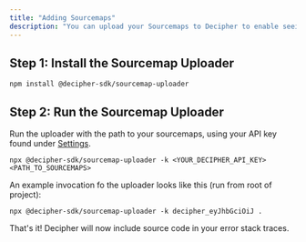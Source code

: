 ```yaml
---
title: "Adding Sourcemaps"
description: "You can upload your Sourcemaps to Decipher to enable seeing production JavaScript/TypeScript stack traces with the appropriate source code."
---
```


## Step 1:  Install the Sourcemap Uploader

```shell Terminal
npm install @decipher-sdk/sourcemap-uploader
```

## Step 2: Run the Sourcemap Uploader

Run the uploader with the path to your sourcemaps, using your API key found under [Settings](https://prod.getdecipher.com/settings).

```shell Terminal
npx @decipher-sdk/sourcemap-uploader -k <YOUR_DECIPHER_API_KEY> <PATH_TO_SOURCEMAPS>
```

An example invocation fo the uploader looks like this (run from root of project):
```shell Terminal
npx @decipher-sdk/sourcemap-uploader -k decipher_eyJhbGciOiJ .
```

That's it! Decipher will now include source code in your error stack traces.